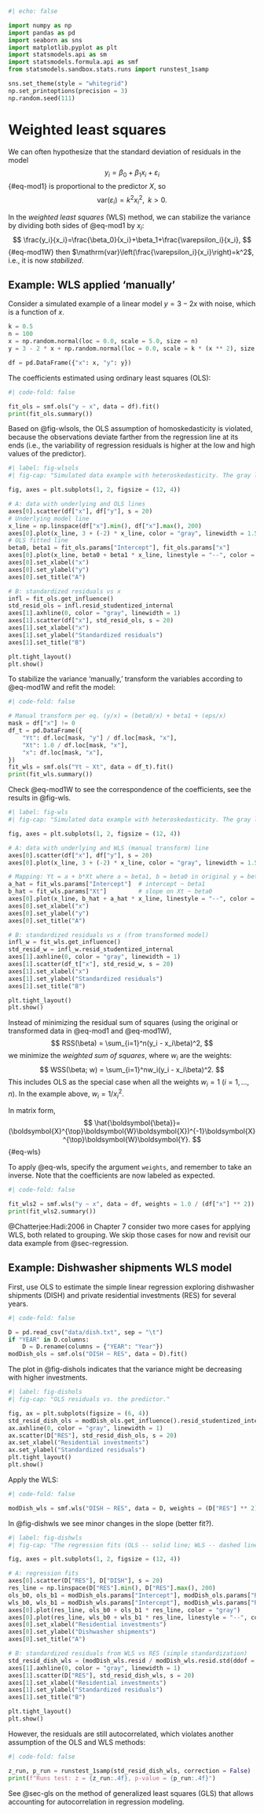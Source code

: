 ```python
#| echo: false

import numpy as np
import pandas as pd
import seaborn as sns
import matplotlib.pyplot as plt
import statsmodels.api as sm
import statsmodels.formula.api as smf
from statsmodels.sandbox.stats.runs import runstest_1samp

sns.set_theme(style = "whitegrid")
np.set_printoptions(precision = 3)
np.random.seed(111)
```

# Weighted least squares {#sec-wls}

We can often hypothesize that the standard deviation of residuals in the model
$$
y_i=\beta_0+\beta_1x_i+\varepsilon_i
$${#eq-mod1}
is proportional to the predictor $X$, so
$$
\mathrm{var}(\varepsilon_i)=k^2x^2_i, \;\; k>0.
$$

In the *weighted least squares* (WLS) method, we can stabilize the variance by dividing both sides of @eq-mod1 by $x_i$:
$$
\frac{y_i}{x_i}=\frac{\beta_0}{x_i}+\beta_1+\frac{\varepsilon_i}{x_i},
$${#eq-mod1W}
then $\mathrm{var}\left(\frac{\varepsilon_i}{x_i}\right)=k^2$, i.e., it is now *stabilized*.

::: {.callout-note icon=false}

## Example: WLS applied 'manually'

Consider a simulated example of a linear model $y=3-2x$ with noise, which is a function of $x$.

```python
k = 0.5
n = 100
x = np.random.normal(loc = 0.0, scale = 5.0, size = n)
y = 3 - 2 * x + np.random.normal(loc = 0.0, scale = k * (x ** 2), size = n)

df = pd.DataFrame({"x": x, "y": y})
```

The coefficients estimated using ordinary least squares (OLS):

```python
#| code-fold: false

fit_ols = smf.ols("y ~ x", data = df).fit()
print(fit_ols.summary())
```

Based on @fig-wlsols, the OLS assumption of homoskedasticity is violated, because the observations deviate farther from the regression line at its ends (i.e., the variability of regression residuals is higher at the low and high values of the predictor).

```python
#| label: fig-wlsols
#| fig-cap: "Simulated data example with heteroskedasticity. The gray line represents the underlying model; the dashed line is obtained from the OLS fit."

fig, axes = plt.subplots(1, 2, figsize = (12, 4))

# A: data with underlying and OLS lines
axes[0].scatter(df["x"], df["y"], s = 20)
# Underlying model line
x_line = np.linspace(df["x"].min(), df["x"].max(), 200)
axes[0].plot(x_line, 3 + (-2) * x_line, color = "gray", linewidth = 1.5)
# OLS fitted line
beta0, beta1 = fit_ols.params["Intercept"], fit_ols.params["x"]
axes[0].plot(x_line, beta0 + beta1 * x_line, linestyle = "--", color = "tab:blue")
axes[0].set_xlabel("x")
axes[0].set_ylabel("y")
axes[0].set_title("A")

# B: standardized residuals vs x
infl = fit_ols.get_influence()
std_resid_ols = infl.resid_studentized_internal
axes[1].axhline(0, color = "gray", linewidth = 1)
axes[1].scatter(df["x"], std_resid_ols, s = 20)
axes[1].set_xlabel("x")
axes[1].set_ylabel("Standardized residuals")
axes[1].set_title("B")

plt.tight_layout()
plt.show()
```

To stabilize the variance 'manually,' transform the variables according to @eq-mod1W and refit the model:

```python
#| code-fold: false

# Manual transform per eq. (y/x) = (beta0/x) + beta1 + (eps/x)
mask = df["x"] != 0
df_t = pd.DataFrame({
    "Yt": df.loc[mask, "y"] / df.loc[mask, "x"],
    "Xt": 1.0 / df.loc[mask, "x"],
    "x": df.loc[mask, "x"],
})
fit_wls = smf.ols("Yt ~ Xt", data = df_t).fit()
print(fit_wls.summary())
```

Check @eq-mod1W to see the correspondence of the coefficients, see the results in @fig-wls.

```python
#| label: fig-wls
#| fig-cap: "Simulated data example with heteroskedasticity. The gray line represents the underlying model; the dashed line is obtained from the WLS fit."

fig, axes = plt.subplots(1, 2, figsize = (12, 4))

# A: data with underlying and WLS (manual transform) line
axes[0].scatter(df["x"], df["y"], s = 20)
axes[0].plot(x_line, 3 + (-2) * x_line, color = "gray", linewidth = 1.5)

# Mapping: Yt = a + b*Xt where a ≈ beta1, b ≈ beta0 in original y = beta0 + beta1 x
a_hat = fit_wls.params["Intercept"]  # intercept ~ beta1
b_hat = fit_wls.params["Xt"]         # slope on Xt ~ beta0
axes[0].plot(x_line, b_hat + a_hat * x_line, linestyle = "--", color = "tab:blue")
axes[0].set_xlabel("x")
axes[0].set_ylabel("y")
axes[0].set_title("A")

# B: standardized residuals vs x (from transformed model)
infl_w = fit_wls.get_influence()
std_resid_w = infl_w.resid_studentized_internal
axes[1].axhline(0, color = "gray", linewidth = 1)
axes[1].scatter(df_t["x"], std_resid_w, s = 20)
axes[1].set_xlabel("x")
axes[1].set_ylabel("Standardized residuals")
axes[1].set_title("B")

plt.tight_layout()
plt.show()
```
:::

Instead of minimizing the residual sum of squares (using the original or transformed data in @eq-mod1 and @eq-mod1W),
$$
RSS(\beta) = \sum_{i=1}^n(y_i - x_i\beta)^2,
$$
we minimize the *weighted sum of squares*, where $w_i$ are the weights:
$$
WSS(\beta; w) = \sum_{i=1}^nw_i(y_i - x_i\beta)^2.
$$
This includes OLS as the special case when all the weights $w_i = 1$ ($i=1,\dots,n$). In the example above, $w_i=1/x^2_i$.

In matrix form,
$$
\hat{\boldsymbol{\beta}}=(\boldsymbol{X}^{\top}\boldsymbol{W}\boldsymbol{X})^{-1}\boldsymbol{X}^{\top}\boldsymbol{W}\boldsymbol{Y}.
$${#eq-wls}

To apply @eq-wls, specify the argument `weights`, and remember to take an inverse. 
Note that the coefficients are now labeled as expected.

```python
#| code-fold: false

fit_wls2 = smf.wls("y ~ x", data = df, weights = 1.0 / (df["x"] ** 2)).fit()
print(fit_wls2.summary())
```

@Chatterjee:Hadi:2006 in Chapter 7 consider two more cases for applying WLS, both related to grouping. 
We skip those cases for now and revisit our data example from @sec-regression.

::: {.callout-note icon=false}

## Example: Dishwasher shipments WLS model

First, use OLS to estimate the simple linear regression exploring dishwasher shipments (DISH) and private residential investments (RES) for several years.

```python
#| code-fold: false

D = pd.read_csv("data/dish.txt", sep = "\t")
if "YEAR" in D.columns:
    D = D.rename(columns = {"YEAR": "Year"})
modDish_ols = smf.ols("DISH ~ RES", data = D).fit()
```

The plot in @fig-dishols indicates that the variance might be decreasing with higher investments.

```python
#| label: fig-dishols
#| fig-cap: "OLS residuals vs. the predictor."

fig, ax = plt.subplots(figsize = (6, 4))
std_resid_dish_ols = modDish_ols.get_influence().resid_studentized_internal
ax.axhline(0, color = "gray", linewidth = 1)
ax.scatter(D["RES"], std_resid_dish_ols, s = 20)
ax.set_xlabel("Residential investments")
ax.set_ylabel("Standardized residuals")
plt.tight_layout()
plt.show()
```

Apply the WLS:

```python
#| code-fold: false

modDish_wls = smf.wls("DISH ~ RES", data = D, weights = (D["RES"] ** 2)).fit()
```

In @fig-dishwls we see minor changes in the slope (better fit?).

```python
#| label: fig-dishwls
#| fig-cap: "The regression fits (OLS -- solid line; WLS -- dashed line) and the WLS residuals vs. the predictor."

fig, axes = plt.subplots(1, 2, figsize = (12, 4))

# A: regression fits
axes[0].scatter(D["RES"], D["DISH"], s = 20)
res_line = np.linspace(D["RES"].min(), D["RES"].max(), 200)
ols_b0, ols_b1 = modDish_ols.params["Intercept"], modDish_ols.params["RES"]
wls_b0, wls_b1 = modDish_wls.params["Intercept"], modDish_wls.params["RES"]
axes[0].plot(res_line, ols_b0 + ols_b1 * res_line, color = "gray")
axes[0].plot(res_line, wls_b0 + wls_b1 * res_line, linestyle = "--", color = "tab:blue")
axes[0].set_xlabel("Residential investments")
axes[0].set_ylabel("Dishwasher shipments")
axes[0].set_title("A")

# B: standardized residuals from WLS vs RES (simple standardization)
std_resid_dish_wls = (modDish_wls.resid / modDish_wls.resid.std(ddof = 1))
axes[1].axhline(0, color = "gray", linewidth = 1)
axes[1].scatter(D["RES"], std_resid_dish_wls, s = 20)
axes[1].set_xlabel("Residential investments")
axes[1].set_ylabel("Standardized residuals")
axes[1].set_title("B")

plt.tight_layout()
plt.show()
```

However, the residuals are still autocorrelated, which violates another assumption of the OLS and WLS methods:

```python
#| code-fold: false

z_run, p_run = runstest_1samp(std_resid_dish_wls, correction = False)
print(f"Runs test: z = {z_run:.4f}, p-value = {p_run:.4f}")
```
:::

See @sec-gls on the method of generalized least squares (GLS) that allows accounting for autocorrelation in regression modeling.
